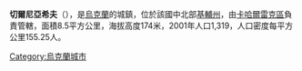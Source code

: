 {{coord|50|0|26|N|30|47|2|E|scale:30000|display=title}}

'''切爾尼亞希夫'''（{{lang-uk|Черняхів}}），是[[烏克蘭|烏克蘭]]的城鎮，位於該國中北部[[基輔州|基輔州]]，由[[卡哈爾雷克區|卡哈爾雷克區]]負責管轄，面積8.5平方公里，海拔高度174米，2001年人口1,319，人口密度每平方公里155.25人。

{{Ukraine-geo-stub}}
[[Category:烏克蘭城市|Category:烏克蘭城市]]